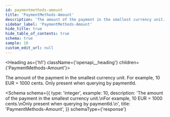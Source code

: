 ```yaml
---
id: paymentmethods-amount
title: 'PaymentMethods-Amount'
description: 'The amount of the payment in the smallest currency unit.'
sidebar_label: 'PaymentMethods-Amount'
hide_title: true
hide_table_of_contents: true
schema: true
sample: 10
custom_edit_url: null
---
```



<Heading as={'h1'} className={'openapi__heading'} children={'PaymentMethods-Amount'}></Heading>

The amount of the payment in the smallest currency unit.
For example, 10 EUR = 1000 cents.
Only present when querying by paymentId.

<Schema
  schema={{
    type: 'integer',
    example: 10,
    description:
      'The amount of the payment in the smallest currency unit.\nFor example, 10 EUR = 1000 cents.\nOnly present when querying by paymentId.\n',
    title: 'PaymentMethods-Amount',
  }}
  schemaType={'response'}
></Schema>
